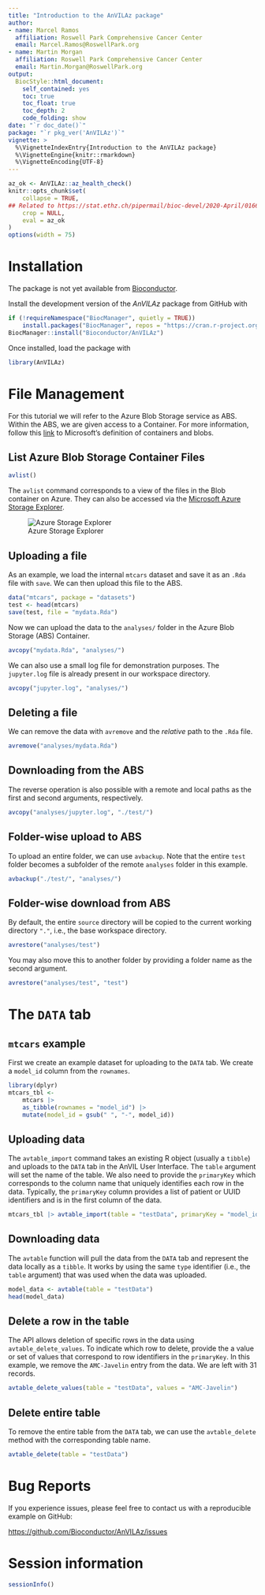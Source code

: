 ```yaml
---
title: "Introduction to the AnVILAz package"
author: 
- name: Marcel Ramos
  affiliation: Roswell Park Comprehensive Cancer Center
  email: Marcel.Ramos@RoswellPark.org
- name: Martin Morgan
  affiliation: Roswell Park Comprehensive Cancer Center
  email: Martin.Morgan@RoswellPark.org
output: 
  BiocStyle::html_document:
    self_contained: yes
    toc: true
    toc_float: true
    toc_depth: 2
    code_folding: show
date: "`r doc_date()`"
package: "`r pkg_ver('AnVILAz')`"
vignette: >
  %\VignetteIndexEntry{Introduction to the AnVILAz package}
  %\VignetteEngine{knitr::rmarkdown}
  %\VignetteEncoding{UTF-8}  
---
```


```r
az_ok <- AnVILAz::az_health_check()
knitr::opts_chunk$set(
    collapse = TRUE,
## Related to https://stat.ethz.ch/pipermail/bioc-devel/2020-April/016656.html
    crop = NULL,
    eval = az_ok
)
options(width = 75)
```

# Installation

The package is not yet available from [Bioconductor](https://bioconductor.org). 

Install the development version of the _AnVILAz_ package from GitHub
with

```r
if (!requireNamespace("BiocManager", quietly = TRUE))
    install.packages("BiocManager", repos = "https://cran.r-project.org")
BiocManager::install("Bioconductor/AnVILAz")
```

Once installed, load the package with

```r
library(AnVILAz)
```

# File Management

For this tutorial we will refer to the Azure Blob Storage service as ABS.
Within the ABS, we are given access to a Container. For more information,
follow this [link](https://learn.microsoft.com/en-us/azure/storage/blobs/storage-blobs-introduction#containers)
to Microsoft's definition of containers and blobs.

## List Azure Blob Storage Container Files

```r
avlist()
```

The `avlist` command corresponds to a view of the files in the Blob
container on Azure. They can also be accessed via the
[Microsoft Azure Storage Explorer](https://azure.microsoft.com/en-us/products/storage/storage-explorer).

![Azure Storage Explorer](AzStorageExplorer.png)

## Uploading a file

As an example, we load the internal `mtcars` dataset and save it as an `.Rda`
file with `save`. We can then upload this file to the ABS.

```r
data("mtcars", package = "datasets")
test <- head(mtcars)
save(test, file = "mydata.Rda")
```

Now we can upload the data to the `analyses/` folder in the Azure Blob Storage
(ABS) Container.

```r
avcopy("mydata.Rda", "analyses/")
```

We can also use a small log file for demonstration purposes. The `jupyter.log`
file is already present in our workspace directory.

```r
avcopy("jupyter.log", "analyses/")
```

## Deleting a file

We can remove the data with `avremove` and the _relative_ path to the `.Rda`
file.

```r
avremove("analyses/mydata.Rda")
```

## Downloading from the ABS

The reverse operation is also possible with a remote and local paths as the
first and second arguments, respectively.

```r
avcopy("analyses/jupyter.log", "./test/")
```

## Folder-wise upload to ABS

To upload an entire folder, we can use `avbackup`. Note that the entire `test`
folder becomes a subfolder of the remote `analyses` folder in this example.

```r
avbackup("./test/", "analyses/")
```

## Folder-wise download from ABS

By default, the entire `source` directory will be copied to the current working
directory `"."`, i.e., the base workspace directory.

```r
avrestore("analyses/test")
```

You may also move this to another folder by providing a folder name as the
second argument.

```r
avrestore("analyses/test", "test")
```

# The `DATA` tab

## `mtcars` example

First we create an example dataset for uploading to the `DATA` tab. We create a
`model_id` column from the `rownames`.

```r
library(dplyr)
mtcars_tbl <-
    mtcars |>
    as_tibble(rownames = "model_id") |>
    mutate(model_id = gsub(" ", "-", model_id))
```

## Uploading data

The `avtable_import` command takes an existing R object (usually a `tibble`) and
uploads to the `DATA` tab in the AnVIL User Interface. The `table` argument will
set the name of the table. We also need to provide the `primaryKey` which
corresponds to the column name that uniquely identifies each row in the data.
Typically, the `primaryKey` column provides a list of patient or UUID
identifiers and is in the first column of the data.

```r
mtcars_tbl |> avtable_import(table = "testData", primaryKey = "model_id")
```

## Downloading data

The `avtable` function will pull the data from the `DATA` tab and represent the
data locally as a `tibble`. It works by using the same `type` identifier (i.e.,
the `table` argument) that was used when the data was uploaded.

```r
model_data <- avtable(table = "testData")
head(model_data)
```

## Delete a row in the table

The API allows deletion of specific rows in the data using
`avtable_delete_values`. To indicate which row to delete, provide the a value or
set of values that correspond to row identifiers in the `primaryKey`. In this
example, we remove the `AMC-Javelin` entry from the data. We are left with 31
records.

```r
avtable_delete_values(table = "testData", values = "AMC-Javelin")
```

## Delete entire table

To remove the entire table from the `DATA` tab, we can use the `avtable_delete`
method with the corresponding table name.

```r
avtable_delete(table = "testData")
```

# Bug Reports

If you experience issues, please feel free to contact us with a reproducible
example on GitHub:

<https://github.com/Bioconductor/AnVILAz/issues>

# Session information {.unnumbered}

```r
sessionInfo()
```
